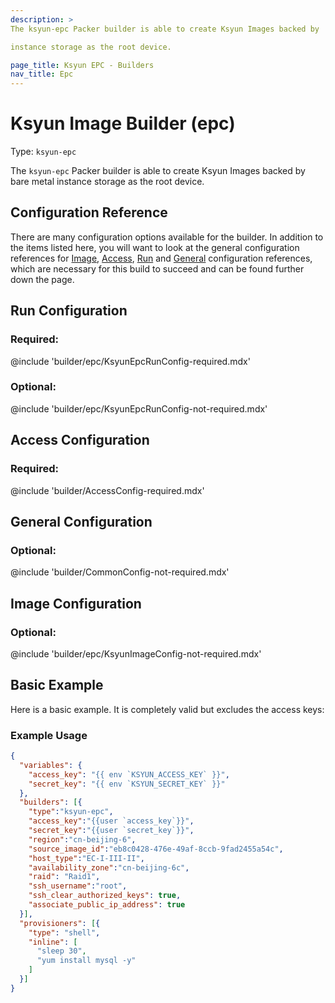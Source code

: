 ```yaml
---
description: >
The ksyun-epc Packer builder is able to create Ksyun Images backed by

instance storage as the root device.

page_title: Ksyun EPC - Builders
nav_title: Epc
---
```


# Ksyun Image Builder (epc)

Type: `ksyun-epc`

The `ksyun-epc` Packer builder is able to create Ksyun Images backed by
bare metal instance storage as the root device.


## Configuration Reference

There are many configuration options available for the builder. In addition to
the items listed here, you will want to look at the general configuration
references for [Image](#image-configuration),
[Access](#access-configuration),
[Run](#run-configuration) and
[General](#general-configuration)
configuration references, which are
necessary for this build to succeed and can be found further down the page.

## Run Configuration
### Required:

@include 'builder/epc/KsyunEpcRunConfig-required.mdx'

### Optional:

@include 'builder/epc/KsyunEpcRunConfig-not-required.mdx'

## Access Configuration

### Required:

@include 'builder/AccessConfig-required.mdx'

## General Configuration

### Optional:

@include 'builder/CommonConfig-not-required.mdx'

## Image Configuration

### Optional:

@include 'builder/epc/KsyunImageConfig-not-required.mdx'

## Basic Example

Here is a basic example. It is completely valid but excludes the access keys:

### Example Usage

```json
{
  "variables": {
    "access_key": "{{ env `KSYUN_ACCESS_KEY` }}",
    "secret_key": "{{ env `KSYUN_SECRET_KEY` }}"
  },
  "builders": [{
    "type":"ksyun-epc",
    "access_key":"{{user `access_key`}}",
    "secret_key":"{{user `secret_key`}}",
    "region":"cn-beijing-6",
    "source_image_id":"eb8c0428-476e-49af-8ccb-9fad2455a54c",
    "host_type":"EC-I-III-II",
    "availability_zone":"cn-beijing-6c",
    "raid": "Raid1",
    "ssh_username":"root",
    "ssh_clear_authorized_keys": true,
    "associate_public_ip_address": true
  }],
  "provisioners": [{
    "type": "shell",
    "inline": [
      "sleep 30",
      "yum install mysql -y"
    ]
  }]
}

```